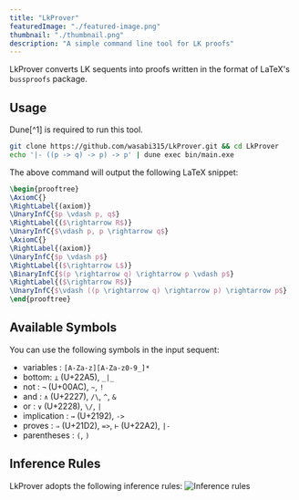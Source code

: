 ```yaml
---
title: "LkProver"
featuredImage: "./featured-image.png"
thumbnail: "./thumbnail.png"
description: "A simple command line tool for LK proofs"
---
```


LkProver converts LK sequents into proofs written in the format of LaTeX's `bussproofs` package.

## Usage

Dune[^1] is required to run this tool.

```bash
git clone https://github.com/wasabi315/LkProver.git && cd LkProver
echo '|- ((p -> q) -> p) -> p' | dune exec bin/main.exe
```

The above command will output the following LaTeX snippet:

```latex
\begin{prooftree}
\AxiomC{}
\RightLabel{(axiom)}
\UnaryInfC{$p \vdash p, q$}
\RightLabel{($\rightarrow R$)}
\UnaryInfC{$\vdash p, p \rightarrow q$}
\AxiomC{}
\RightLabel{(axiom)}
\UnaryInfC{$p \vdash p$}
\RightLabel{($\rightarrow L$)}
\BinaryInfC{$(p \rightarrow q) \rightarrow p \vdash p$}
\RightLabel{($\rightarrow R$)}
\UnaryInfC{$\vdash ((p \rightarrow q) \rightarrow p) \rightarrow p$}
\end{prooftree}
```

## Available Symbols
You can use the following symbols in the input sequent:
- variables : `[A-Za-z][A-Za-z0-9_]*`
- bottom: `⊥` (U+22A5), `_|_`
- not : `¬` (U+00AC), `~`, `!`
- and : `∧` (U+2227), `/\`, `^`, `&`
- or : `∨` (U+2228), `\/`, `|`
- implication : `→` (U+2192), `->`
- proves : `⇒` (U+21D2), `=>`, `⊢` (U+22A2), `|-`
- parentheses : `(`, `)`

## Inference Rules
LkProver adopts the following inference rules:
![Inference rules](./inference-rules.png)
